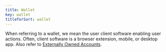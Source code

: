 ```yaml
---
title: Wallet
key: wallet
titleforSort: wallet
---
```


When referring to a wallet, we mean the user client software enabling user actions. Often, client software is a browser extension, mobile, or desktop app. Also refer to [Externally Owned Accounts](/intro/glossary/#externally-owned-accounts.mdx).
